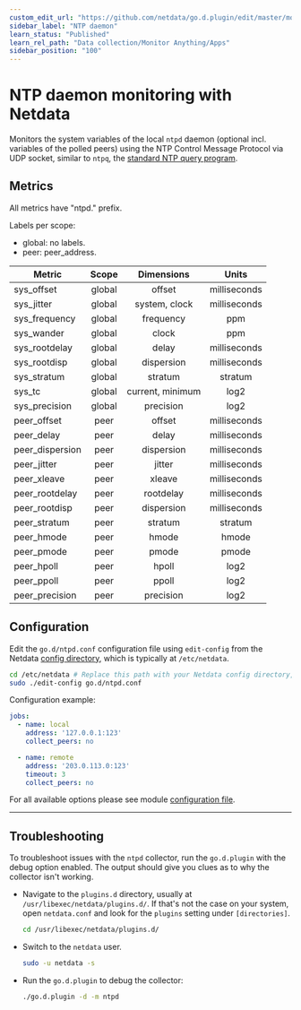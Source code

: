 ```yaml
---
custom_edit_url: "https://github.com/netdata/go.d.plugin/edit/master/modules/ntpd/README.md"
sidebar_label: "NTP daemon"
learn_status: "Published"
learn_rel_path: "Data collection/Monitor Anything/Apps"
sidebar_position: "100"
---
```



# NTP daemon monitoring with Netdata

Monitors the system variables of the local `ntpd` daemon (optional incl. variables of the polled peers) using the NTP
Control Message Protocol via UDP socket, similar to `ntpq`,
the [standard NTP query program](http://doc.ntp.org/current-stable/ntpq.html).

## Metrics

All metrics have "ntpd." prefix.

Labels per scope:

- global: no labels.
- peer: peer_address.

| Metric          | Scope  |    Dimensions    |    Units     |
|-----------------|:------:|:----------------:|:------------:|
| sys_offset      | global |      offset      | milliseconds |
| sys_jitter      | global |  system, clock   | milliseconds |
| sys_frequency   | global |    frequency     |     ppm      |
| sys_wander      | global |      clock       |     ppm      |
| sys_rootdelay   | global |      delay       | milliseconds |
| sys_rootdisp    | global |    dispersion    | milliseconds |
| sys_stratum     | global |     stratum      |   stratum    |
| sys_tc          | global | current, minimum |     log2     |
| sys_precision   | global |    precision     |     log2     |
| peer_offset     |  peer  |      offset      | milliseconds |
| peer_delay      |  peer  |      delay       | milliseconds |
| peer_dispersion |  peer  |    dispersion    | milliseconds |
| peer_jitter     |  peer  |      jitter      | milliseconds |
| peer_xleave     |  peer  |      xleave      | milliseconds |
| peer_rootdelay  |  peer  |    rootdelay     | milliseconds |
| peer_rootdisp   |  peer  |    dispersion    | milliseconds |
| peer_stratum    |  peer  |     stratum      |   stratum    |
| peer_hmode      |  peer  |      hmode       |    hmode     |
| peer_pmode      |  peer  |      pmode       |    pmode     |
| peer_hpoll      |  peer  |      hpoll       |     log2     |
| peer_ppoll      |  peer  |      ppoll       |     log2     |
| peer_precision  |  peer  |    precision     |     log2     |

## Configuration

Edit the `go.d/ntpd.conf` configuration file using `edit-config` from the
Netdata [config directory](https://learn.netdata.cloud/docs/configure/nodes), which is typically at `/etc/netdata`.

```bash
cd /etc/netdata # Replace this path with your Netdata config directory, if different
sudo ./edit-config go.d/ntpd.conf

```

Configuration example:

```yaml
jobs:
  - name: local
    address: '127.0.0.1:123'
    collect_peers: no

  - name: remote
    address: '203.0.113.0:123'
    timeout: 3
    collect_peers: no
```

For all available options please see
module [configuration file](https://github.com/netdata/go.d.plugin/blob/master/config/go.d/ntpd.conf).

---

## Troubleshooting

To troubleshoot issues with the `ntpd` collector, run the `go.d.plugin` with the debug option enabled. The
output should give you clues as to why the collector isn't working.

- Navigate to the `plugins.d` directory, usually at `/usr/libexec/netdata/plugins.d/`. If that's not the case on
  your system, open `netdata.conf` and look for the `plugins` setting under `[directories]`.

  ```bash
  cd /usr/libexec/netdata/plugins.d/
  ```

- Switch to the `netdata` user.

  ```bash
  sudo -u netdata -s
  ```

- Run the `go.d.plugin` to debug the collector:

  ```bash
  ./go.d.plugin -d -m ntpd
  ```
